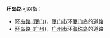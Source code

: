 '''环岛路'''可以指：
* [[环岛路_(厦门)|环岛路 (厦门)]]，[[厦门市|厦门市]]环[[厦门岛|厦门岛]]的道路
* [[环岛路_(广州)|环岛路 (广州)]]，[[广州市|广州市]]环[[海珠区|海珠岛]]的道路

{{disambig|cat=三字亚洲路名消歧义}}